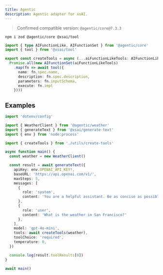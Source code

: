 ```yaml
---
title: Agentic
description: Agentic adapter for xsAI.
---
```


> Confirmed compatible version: `@agentic/core@7.3.3`

```package-install
npm i zod @agentic/core @xsai/tool
```

```ts
import { type AIFunctionLike, AIFunctionSet } from '@agentic/core'
import { tool } from '@xsai/tool'

export const createTools = async (...aiFunctionLikeTools: AIFunctionLike[]) =>
  Promise.all(new AIFunctionSet(aiFunctionLikeTools)
    .map(fn => await tool({
      name: fn.spec.name,
      description: fn.spec.description,
      parameters: fn.inputSchema,
      execute: fn.impl
    })))
```

## Examples

```ts
import 'dotenv/config'

import { WeatherClient } from '@agentic/weather'
import { generateText } from '@xsai/generate-text'
import { env } from 'node:process'

import { createTools } from './utils/create-tools'

async function main() {
  const weather = new WeatherClient()

  const result = await generateText({
    apiKey: env.OPENAI_API_KEY!,
    baseURL: 'https://api.openai.com/v1/',
    maxSteps: 5,
    messages: [
      {
        role: 'system',
        content: 'You are a helpful assistant. Be as concise as possible.',
      },
      {
        role: 'user',
        content: 'What is the weather in San Francisco?'
      },
    ],
    model: 'gpt-4o-mini',
    tools: await createTools(weather),
    toolChoice: 'required',
    temperature: 0,
  })

  console.log(result.toolResults[0])
}

await main()
```
